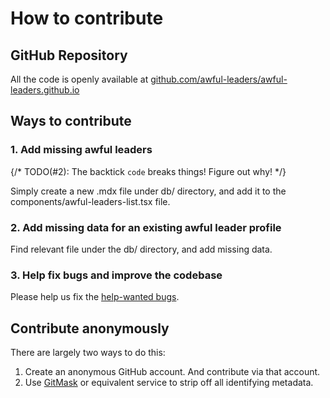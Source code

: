 # How to contribute

## GitHub Repository

All the code is openly available at [github.com/awful-leaders/awful-leaders.github.io](https://github.com/awful-leaders/awful-leaders.github.io/)

## Ways to contribute

### 1. Add missing awful leaders

{/* TODO(#2): The backtick `code` breaks things! Figure out why! */}

Simply create a new .mdx file under db/ directory, and add it to the components/awful-leaders-list.tsx file.

### 2. Add missing data for an existing awful leader profile

Find relevant file under the db/ directory, and add missing data.

### 3. Help fix bugs and improve the codebase

Please help us fix the [help-wanted bugs](https://github.com/awful-leaders/awful-leaders.github.io/issues?q=is%3Aopen+label%3Abug+label%3A%22help+wanted%22).

## Contribute anonymously

There are largely two ways to do this:

  1. Create an anonymous GitHub account. And contribute via that account.
  1. Use [GitMask](https://www.gitmask.com/) or equivalent service to strip off all identifying metadata.
